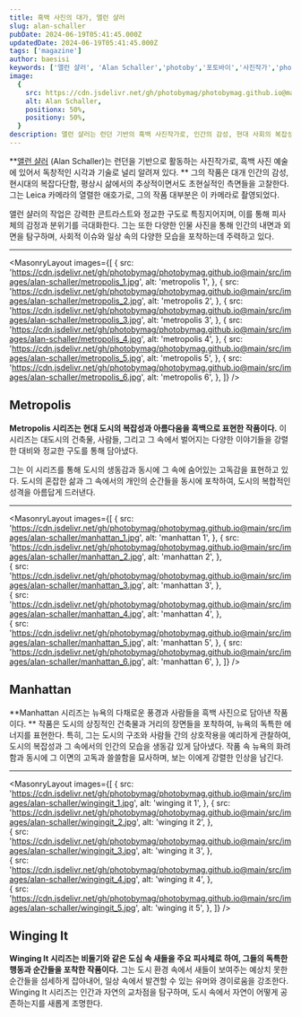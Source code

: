 ```yaml
---
title: 흑백 사진의 대가, 앨런 샬러
slug: alan-schaller
pubDate: 2024-06-19T05:41:45.000Z
updatedDate: 2024-06-19T05:41:45.000Z
tags: ['magazine']
author: baesisi
keywords: ['앨런 샬러', 'Alan Schaller','photoby','포토바이','사진작가','photography']
image:
  {
    src: https://cdn.jsdelivr.net/gh/photobymag/photobymag.github.io@main/src/images/alan-schaller/metropolis_3.jpg,
    alt: Alan Schaller,
    positionx: 50%,
    positiony: 50%,
  }
description: 앨런 샬러는 런던 기반의 흑백 사진작가로, 인간의 감성, 현대 사회의 복잡성, 일상의 추상적이고 초현실적인 요소들을 탐구한다. 그의 대표작 'Metropolis'는 도시의 복잡성과 고독을, 'Manhattan'은 뉴욕의 에너지와 고독을, 'Winging It'은 도심 속 새들의 유머와 경이로움을 포착한다.
---
```



**[앨런 샬러](https://alanschaller.com/?utm_source=referral&utm_medium=website&utm_campign=photoby_xyz) (Alan Schaller)는 런던을 기반으로 활동하는 사진작가로, 흑백 사진 예술에 있어서 독창적인 시각과 기술로 널리 알려져 있다. ** 
그의 작품은 대개 인간의 감성, 현시대의 복잡다단함, 평상시 삶에서의 추상적이면서도 초현실적인 측면들을 고찰한다. 
그는 Leica 카메라의 열렬한 애호가로, 그의 작품 대부분은 이 카메라로 촬영되었다.

앨런 샬러의 작업은 강력한 콘트라스트와 정교한 구도로 특징지어지며, 이를 통해 피사체의 감정과 분위기를 극대화한다. 
그는 또한 다양한 인물 사진을 통해 인간의 내면과 외면을 탐구하며, 사회적 이슈와 일상 속의 다양한 모습을 포착하는데 주력하고 있다.

---

<MasonryLayout
  images={[
    {
      src: 'https://cdn.jsdelivr.net/gh/photobymag/photobymag.github.io@main/src/images/alan-schaller/metropolis_1.jpg',
      alt: 'metropolis 1',
    },
    {
      src: 'https://cdn.jsdelivr.net/gh/photobymag/photobymag.github.io@main/src/images/alan-schaller/metropolis_2.jpg',
      alt: 'metropolis 2',
    },
    {
      src: 'https://cdn.jsdelivr.net/gh/photobymag/photobymag.github.io@main/src/images/alan-schaller/metropolis_3.jpg',
      alt: 'metropolis 3',
    },
    {
      src: 'https://cdn.jsdelivr.net/gh/photobymag/photobymag.github.io@main/src/images/alan-schaller/metropolis_4.jpg',
      alt: 'metropolis 4',
    },
    {
      src: 'https://cdn.jsdelivr.net/gh/photobymag/photobymag.github.io@main/src/images/alan-schaller/metropolis_5.jpg',
      alt: 'metropolis 5',
    },
    {
      src: 'https://cdn.jsdelivr.net/gh/photobymag/photobymag.github.io@main/src/images/alan-schaller/metropolis_6.jpg',
      alt: 'metropolis 6',
    },
  ]}
/>

## Metropolis
**Metropolis 시리즈는 현대 도시의 복잡성과 아름다움을 흑백으로 표현한 작품이다.** 
이 시리즈는 대도시의 건축물, 사람들, 그리고 그 속에서 벌어지는 다양한 이야기들을 강렬한 대비와 정교한 구도를 통해 담아냈다. 

그는 이 시리즈를 통해 도시의 생동감과 동시에 그 속에 숨어있는 고독감을 표현하고 있다. 
도시의 혼잡한 삶과 그 속에서의 개인의 순간들을 동시에 포착하여, 도시의 복합적인 성격을 아름답게 드러낸다.

---

<MasonryLayout
  images={[
    {
      src: 'https://cdn.jsdelivr.net/gh/photobymag/photobymag.github.io@main/src/images/alan-schaller/manhattan_1.jpg',
      alt: 'manhattan 1',
    },
    {
      src: 'https://cdn.jsdelivr.net/gh/photobymag/photobymag.github.io@main/src/images/alan-schaller/manhattan_2.jpg',
      alt: 'manhattan 2',
    },    
    {
      src: 'https://cdn.jsdelivr.net/gh/photobymag/photobymag.github.io@main/src/images/alan-schaller/manhattan_3.jpg',
      alt: 'manhattan 3',
    },    
    {
      src: 'https://cdn.jsdelivr.net/gh/photobymag/photobymag.github.io@main/src/images/alan-schaller/manhattan_4.jpg',
      alt: 'manhattan 4',
    },    
    {
      src: 'https://cdn.jsdelivr.net/gh/photobymag/photobymag.github.io@main/src/images/alan-schaller/manhattan_5.jpg',
      alt: 'manhattan 5',
    },    {
      src: 'https://cdn.jsdelivr.net/gh/photobymag/photobymag.github.io@main/src/images/alan-schaller/manhattan_6.jpg',
      alt: 'manhattan 6',
    },
  ]}
/>

## Manhattan
**Manhattan 시리즈는 뉴욕의 다채로운 풍경과 사람들을 흑백 사진으로 담아낸 작품이다. ** 
작품은 도시의 상징적인 건축물과 거리의 장면들을 포착하여, 뉴욕의 독특한 에너지를 표현한다. 
특히, 그는 도시의 구조와 사람들 간의 상호작용을 예리하게 관찰하여, 도시의 복잡성과 그 속에서의 인간의 모습을 생동감 있게 담아냈다. 
작품 속 뉴욕의 화려함과 동시에 그 이면의 고독과 쓸쓸함을 묘사하며, 보는 이에게 강렬한 인상을 남긴다.

---

<MasonryLayout
  images={[
    {
      src: 'https://cdn.jsdelivr.net/gh/photobymag/photobymag.github.io@main/src/images/alan-schaller/wingingit_1.jpg',
      alt: 'winging it 1',
    },
    {
      src: 'https://cdn.jsdelivr.net/gh/photobymag/photobymag.github.io@main/src/images/alan-schaller/wingingit_2.jpg',
      alt: 'winging it 2',
    },    
    {
      src: 'https://cdn.jsdelivr.net/gh/photobymag/photobymag.github.io@main/src/images/alan-schaller/wingingit_3.jpg',
      alt: 'winging it 3',
    },    
    {
      src: 'https://cdn.jsdelivr.net/gh/photobymag/photobymag.github.io@main/src/images/alan-schaller/wingingit_4.jpg',
      alt: 'winging it 4',
    },    
    {
      src: 'https://cdn.jsdelivr.net/gh/photobymag/photobymag.github.io@main/src/images/alan-schaller/wingingit_5.jpg',
      alt: 'winging it 5',
    },
  ]}
/>

## Winging It
**Winging It 시리즈는 비둘기와 같은 도심 속 새들을 주요 피사체로 하여, 그들의 독특한 행동과 순간들을 포착한 작품이다.** 
그는 도시 환경 속에서 새들이 보여주는 예상치 못한 순간들을 섬세하게 잡아내어, 일상 속에서 발견할 수 있는 유머와 경이로움을 강조한다. 
Winging It 시리즈는 인간과 자연의 교차점을 탐구하며, 도시 속에서 자연이 어떻게 공존하는지를 새롭게 조명한다.